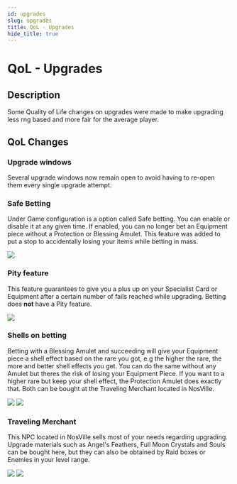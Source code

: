 ```yaml
---
id: upgrades
slug: upgrades
title: QoL - Upgrades
hide_title: true
---
```


# QoL - Upgrades

## Description
Some Quality of Life changes on upgrades were made to make upgrading less rng based and more fair for the average player.


## QoL Changes

### Upgrade windows
Several upgrade windows now remain open to avoid having to re-open them every single upgrade attempt.

### Safe Betting
Under Game configuration is a option called Safe betting. You can enable or disable it at any given time. If enabled, you can no longer bet an Equipment piece without a Protection or Blessing Amulet. This feature was added to put a stop to accidentally losing your items while betting in mass.

![](/img/qol/upgrades/safe-betting.png)

### Pity feature
This feature guarantees to give you a plus up on your Specialist Card or Equipment after a certain number of fails reached while upgrading. Betting does **not** have a Pity feature.

![](/img/qol/upgrades/pity-system.png)

### Shells on betting
Betting with a Blessing Amulet and succeeding will give your Equipment piece a shell effect based on the rare you got, e.g the higher the rare, the more and better shell effects you get. You can do the same without any Amulet but theres the risk of losing your Equipment Piece. If you want to a higher rare but keep your shell effect, the Protection Amulet does exactly that. Both can be bought at the Traveling Merchant located in NosVille.

![](/img/qol/upgrades/blessing-amulet-random.png)
![](/img/qol/upgrades/blessing-amulet-rarity.png)

### Traveling Merchant
This NPC located in NosVille sells most of your needs regarding upgrading. Upgrade materials such as Angel's Feathers, Full Moon Crystals and Souls can be bought here, but they can also be obtained by Raid boxes or Enemies in your level range.

![](/img/qol/upgrades/traveling-merchant-npc.png)
![](/img/qol/upgrades/traveling-merchant-shop.png)
